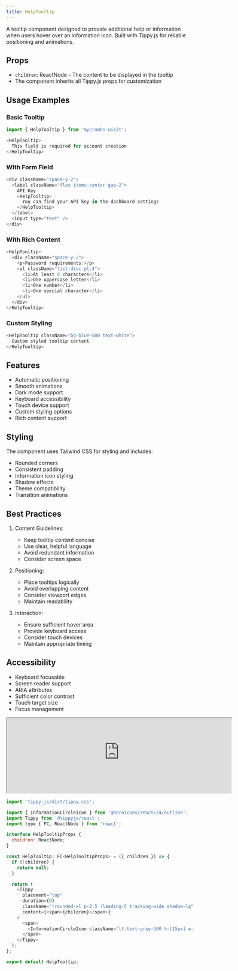 ```yaml
---
title: HelpTooltip 
---
```


A tooltip component designed to provide additional help or information when users hover over an information icon. Built with Tippy.js for reliable positioning and animations.

## Props

- `children`: ReactNode - The content to be displayed in the tooltip
- The component inherits all Tippy.js props for customization

## Usage Examples

### Basic Tooltip
```javascript
import { HelpTooltip } from 'mycrumbs-uikit';

<HelpTooltip>
  This field is required for account creation
</HelpTooltip>
```

### With Form Field
```javascript
<div className="space-y-2">
  <label className="flex items-center gap-2">
    API Key
    <HelpTooltip>
      You can find your API key in the dashboard settings
    </HelpTooltip>
  </label>
  <input type="text" />
</div>
```

### With Rich Content
```javascript
<HelpTooltip>
  <div className="space-y-2">
    <p>Password requirements:</p>
    <ul className="list-disc pl-4">
      <li>At least 8 characters</li>
      <li>One uppercase letter</li>
      <li>One number</li>
      <li>One special character</li>
    </ul>
  </div>
</HelpTooltip>
```

### Custom Styling
```javascript
<HelpTooltip className="bg-blue-500 text-white">
  Custom styled tooltip content
</HelpTooltip>
```

## Features

- Automatic positioning
- Smooth animations
- Dark mode support
- Keyboard accessibility
- Touch device support
- Custom styling options
- Rich content support

## Styling

The component uses Tailwind CSS for styling and includes:
- Rounded corners
- Consistent padding
- Information icon styling
- Shadow effects
- Theme compatibility
- Transition animations

## Best Practices

1. Content Guidelines:
   - Keep tooltip content concise
   - Use clear, helpful language
   - Avoid redundant information
   - Consider screen space

2. Positioning:
   - Place tooltips logically
   - Avoid overlapping content
   - Consider viewport edges
   - Maintain readability

3. Interaction:
   - Ensure sufficient hover area
   - Provide keyboard access
   - Consider touch devices
   - Maintain appropriate timing

## Accessibility

- Keyboard focusable
- Screen reader support
- ARIA attributes
- Sufficient color contrast
- Touch target size
- Focus management

<iframe 
  src="https://663a6564311e0ec20c42bab9-xlpxfwvbkd.chromatic.com/iframe.html?args=&id=components-help-tooltip--default" 
  width="600" 
  height="200"
  className="flex rounded-xl"

></iframe>

```javascript
import 'tippy.js/dist/tippy.css';

import { InformationCircleIcon } from '@heroicons/react/24/outline';
import Tippy from '@tippyjs/react';
import type { FC, ReactNode } from 'react';

interface HelpTooltipProps {
  children: ReactNode;
}

const HelpTooltip: FC<HelpTooltipProps> = ({ children }) => {
  if (!children) {
    return null;
  }

  return (
    <Tippy
      placement="top"
      duration={0}
      className="!rounded-xl p-2.5 !leading-5 tracking-wide shadow-lg"
      content={<span>{children}</span>}
    >
      <span>
        <InformationCircleIcon className="lt-text-gray-500 h-[15px] w-[15px]" />
      </span>
    </Tippy>
  );
};

export default HelpTooltip;

```
